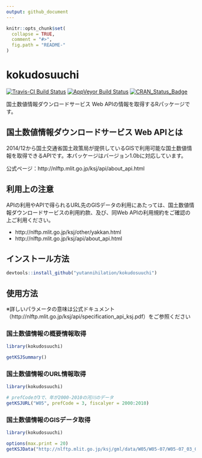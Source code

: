 ```yaml
---
output: github_document
---
```


<!-- README.md is generated from README.Rmd. Please edit that file -->

```r
knitr::opts_chunk$set(
  collapse = TRUE,
  comment = "#>",
  fig.path = "README-"
)
```
kokudosuuchi
============
[![Travis-CI Build Status](https://travis-ci.org/yutannihilation/kokudosuuchi.svg?branch=master)](https://travis-ci.org/yutannihilation/kokudosuuchi)
[![AppVeyor Build Status](https://ci.appveyor.com/api/projects/status/github/yutannihilation/kokudosuuchi?branch=master&svg=true)](https://ci.appveyor.com/project/yutannihilation/kokudosuuchi)
[![CRAN_Status_Badge](http://www.r-pkg.org/badges/version/kokudosuuchi)](https://cran.r-project.org/package=kokudosuuchi)

国土数値情報ダウンロードサービス Web APIの情報を取得するRパッケージです。


## 国土数値情報ダウンロードサービス Web APIとは

2014/12から国土交通省国土政策局が提供しているGISで利用可能な国土数値情報を取得できるAPIです。本パッケージはバージョン1.0bに対応しています。

公式ページ：http://nlftp.mlit.go.jp/ksj/api/about_api.html


## 利用上の注意

APIの利用やAPIで得られるURL先のGISデータの利用にあたっては、国土数値情報ダウンロードサービスの利用約款、及び、同Web APIの利用規約をご確認の上ご利用ください。

* http://nlftp.mlit.go.jp/ksj/other/yakkan.html
* http://nlftp.mlit.go.jp/ksj/api/about_api.html


## インストール方法

```r
devtools::install_github("yutannihilation/kokudosuuchi")
```

## 使用方法

※詳しいパラメータの意味は公式ドキュメント（http://nlftp.mlit.go.jp/ksj/api/specification_api_ksj.pdf）をご参照ください

### 国土数値情報の概要情報取得

```r
library(kokudosuuchi)

getKSJSummary()
```

### 国土数値情報のURL情報取得

```r
library(kokudosuuchi)

# prefCodeが3で、年が2000-2010の河川のデータ
getKSJURL("W05", prefCode = 3, fiscalyer = 2000:2010)
```

### 国土数値情報のGISデータ取得

```r
library(kokudosuuchi)

options(max.print = 20)
getKSJData("http://nlftp.mlit.go.jp/ksj/gml/data/W05/W05-07/W05-07_03_GML.zip")
```
